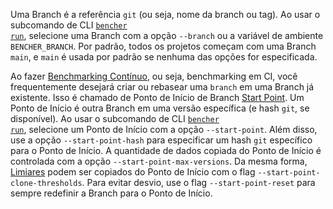 Uma Branch é a referência `git` (ou seja, nome da branch ou tag).
Ao usar o subcomando de CLI <code><a href="/pt/docs/explanation/bencher-run/">bencher run</a></code>,
selecione uma Branch com a opção `--branch` ou a variável de ambiente `BENCHER_BRANCH`.
Por padrão, todos os projetos começam com uma Branch `main`, e
`main` é usada por padrão se nenhuma das opções for especificada.

Ao fazer [Benchmarking Contínuo][continuous benchmarking], ou seja, benchmarking em CI,
você frequentemente desejará criar ou rebasear uma `branch` em uma Branch já existente.
Isso é chamado de Ponto de Início de Branch [Start Point][start point].
Um Ponto de Início é outra Branch em uma versão específica (e hash `git`, se disponível).
Ao usar o subcomando de CLI <code><a href="/pt/docs/explanation/bencher-run/">bencher run</a></code>,
selecione um Ponto de Início com a opção `--start-point`.
Além disso, use a opção `--start-point-hash` para especificar um hash `git` específico para o Ponto de Início.
A quantidade de dados copiada do Ponto de Início é controlada com a opção `--start-point-max-versions`.
Da mesma forma, [Limiares][thresholds] podem ser copiados do Ponto de Início com o flag `--start-point-clone-thresholds`.
Para evitar desvio, use o flag `--start-point-reset` para sempre redefinir a Branch para o Ponto de Início.

[continuous benchmarking]: /pt/docs/explanation/continuous-benchmarking/
[start point]: /pt/docs/explanation/benchmarking/#start-point
[thresholds]: /pt/docs/explanation/thresholds/